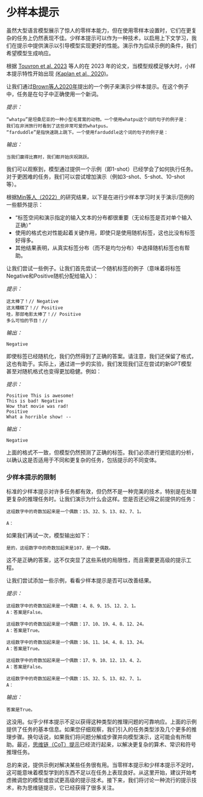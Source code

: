 # 少样本提示

虽然大型语言模型展示了惊人的零样本能力，但在使用零样本设置时，它们在更复杂的任务上仍然表现不佳。少样本提示可以作为一种技术，以启用上下文学习，我们在提示中提供演示以引导模型实现更好的性能。演示作为后续示例的条件，我们希望模型生成响应。

根据 [Touvron et al. 2023](https://arxiv.org/pdf/2302.13971.pdf) 等人的在 2023 年的论文，当模型规模足够大时，小样本提示特性开始出现 [(Kaplan et al., 2020)](https://arxiv.org/abs/2001.08361)。

让我们通过[Brown等人2020年](https://arxiv.org/abs/2005.14165)提出的一个例子来演示少样本提示。在这个例子中，任务是在句子中正确使用一个新词。

*提示：*
```
“whatpu”是坦桑尼亚的一种小型毛茸茸的动物。一个使用whatpu这个词的句子的例子是：
我们在非洲旅行时看到了这些非常可爱的whatpus。
“farduddle”是指快速跳上跳下。一个使用farduddle这个词的句子的例子是：
```

*输出：*
```
当我们赢得比赛时，我们都开始庆祝跳跃。
```

我们可以观察到，模型通过提供一个示例（即1-shot）已经学会了如何执行任务。对于更困难的任务，我们可以尝试增加演示（例如3-shot、5-shot、10-shot等）。

根据[Min等人（2022）](https://arxiv.org/abs/2202.12837)的研究结果，以下是在进行少样本学习时关于演示/范例的一些额外提示：

- “标签空间和演示指定的输入文本的分布都很重要（无论标签是否对单个输入正确）”
- 使用的格式也对性能起着关键作用，即使只是使用随机标签，这也比没有标签好得多。
- 其他结果表明，从真实标签分布（而不是均匀分布）中选择随机标签也有帮助。

让我们尝试一些例子。让我们首先尝试一个随机标签的例子（意味着将标签Negative和Positive随机分配给输入）：

*提示：*
```
这太棒了！// Negative
这太糟糕了！// Positive
哇，那部电影太棒了！// Positive
多么可怕的节目！//
```

*输出：*
```
Negative
```

即使标签已经随机化，我们仍然得到了正确的答案。请注意，我们还保留了格式，这也有助于。实际上，通过进一步的实验，我们发现我们正在尝试的新GPT模型甚至对随机格式也变得更加稳健。例如：

*提示：*
```
Positive This is awesome! 
This is bad! Negative
Wow that movie was rad!
Positive
What a horrible show! --
```

*输出：*
```
Negative
```

上面的格式不一致，但模型仍然预测了正确的标签。我们必须进行更彻底的分析，以确认这是否适用于不同和更复杂的任务，包括提示的不同变体。

### 少样本提示的限制

标准的少样本提示对许多任务都有效，但仍然不是一种完美的技术，特别是在处理更复杂的推理任务时。让我们演示为什么会这样。您是否还记得之前提供的任务：

```
这组数字中的奇数加起来是一个偶数：15、32、5、13、82、7、1。

A：
```

如果我们再试一次，模型输出如下：

```
是的，这组数字中的奇数加起来是107，是一个偶数。
```

这不是正确的答案，这不仅突显了这些系统的局限性，而且需要更高级的提示工程。

让我们尝试添加一些示例，看看少样本提示是否可以改善结果。

*提示：*
```
这组数字中的奇数加起来是一个偶数：4、8、9、15、12、2、1。
A：答案是False。

这组数字中的奇数加起来是一个偶数：17、10、19、4、8、12、24。
A：答案是True。

这组数字中的奇数加起来是一个偶数：16、11、14、4、8、13、24。
A：答案是True。

这组数字中的奇数加起来是一个偶数：17、9、10、12、13、4、2。
A：答案是False。

这组数字中的奇数加起来是一个偶数：15、32、5、13、82、7、1。
A：
```

*输出：*
```
答案是True。
```

这没用。似乎少样本提示不足以获得这种类型的推理问题的可靠响应。上面的示例提供了任务的基本信息。如果您仔细观察，我们引入的任务类型涉及几个更多的推理步骤。换句话说，如果我们将问题分解成步骤并向模型演示，这可能会有所帮助。最近，[思维链（CoT）提示](https://arxiv.org/abs/2201.11903)已经流行起来，以解决更复杂的算术、常识和符号推理任务。

总的来说，提供示例对解决某些任务很有用。当零样本提示和少样本提示不足时，这可能意味着模型学到的东西不足以在任务上表现良好。从这里开始，建议开始考虑微调您的模型或尝试更高级的提示技术。接下来，我们将讨论一种流行的提示技术，称为思维链提示，它已经获得了很多关注。